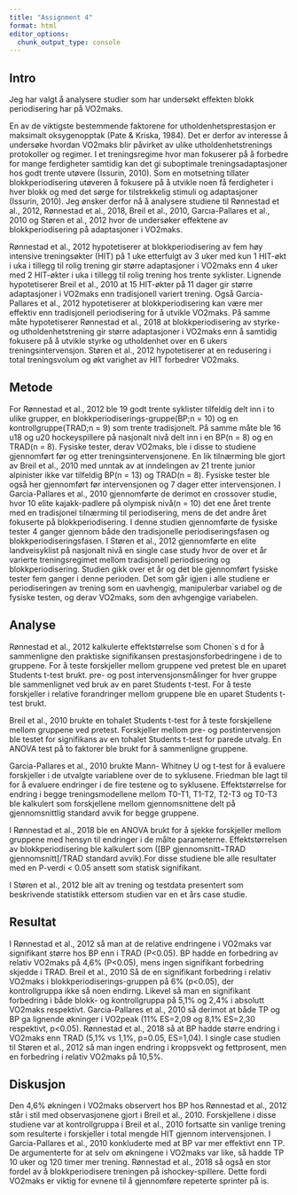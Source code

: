 ```yaml
---
title: "Assignment 4"
format: html
editor_options: 
  chunk_output_type: console
---
```


## Intro

Jeg har valgt å analysere studier som har undersøkt effekten blokk periodisering har på VO2maks.

En av de viktigste bestemmende faktorene for utholdenhetsprestasjon er maksimalt oksygenopptak (Pate & Kriska, 1984). Det er derfor av interesse å undersøke hvordan VO2maks blir påvirket av ulike utholdenhetstrenings protokoller og regimer. I et treningsregime hvor man fokuserer på å forbedre for mange ferdigheter samtidig kan det gi suboptimale treningsadaptasjoner hos godt trente utøvere (Issurin, 2010). Som en motsetning tillater blokkperiodisering utøveren å fokusere på å utvikle noen få ferdigheter i hver blokk og med det sørge for tilstrekkelig stimuli og adaptasjoner (Issurin, 2010). Jeg ønsker derfor nå å analysere studiene til Rønnestad et al., 2012, Rønnestad et al., 2018, Breil et al., 2010, Garcıa-Pallares et al., 2010 og Støren et al., 2012 hvor de undersøker effektene av blokkperiodisering på adaptasjoner i VO2maks.

Rønnestad et al., 2012 hypotetiserer at blokkperiodisering av fem høy intensive treningsøkter (HIT) på 1 uke etterfulgt av 3 uker med kun 1 HIT-økt i uka i tillegg til rolig trening gir større adaptasjoner i VO2maks enn 4 uker med 2 HIT-økter i uka i tillegg til rolig trening hos trente syklister. Lignende hypotetiserer Breil et al., 2010 at 15 HIT-økter på 11 dager gir større adaptasjoner i VO2maks enn tradisjonell variert trening. Også Garcia-Pallares et al., 2012 hypotetiserer at blokkperiodisering kan være mer effektiv enn tradisjonell periodisering for å utvikle VO2maks. På samme måte hypotetiserer Rønnestad et al., 2018 at blokkperiodisering av styrke- og utholdenhetstrening gir større adaptasjoner i VO2maks enn å samtidig fokusere på å utvikle styrke og utholdenhet over en 6 ukers treningsintervensjon. Støren et al., 2012 hypotetiserer at en redusering i total treningsvolum og økt varighet av HIT forbedrer VO2maks.

## Metode

For Rønnestad et al., 2012 ble 19 godt trente syklister tilfeldig delt inn i to ulike grupper, en blokkperiodiserings-gruppe(BP;n = 10) og en kontrollgruppe(TRAD;n = 9) som trente tradisjonelt. På samme måte ble 16 u18 og u20 hockeyspillere på nasjonalt nivå delt inn i en BP(n = 8) og en TRAD(n = 8). Fysiske tester, derav VO2maks, ble i disse to studiene gjennomført før og etter treningsintervensjonene. En lik tilnærming ble gjort av Breil et al., 2010 med unntak av at inndelingen av 21 trente junior alpinister ikke var tilfeldig BP(n = 13) og TRAD(n = 8). Fysiske tester ble også her gjennomført før intervensjonen og 7 dager etter intervensjonen. I Garcia-Pallares et al., 2010 gjennomførte de derimot en crossover studie, hvor 10 elite kajakk-padlere på olympisk nivå(n = 10) det ene året trente med en tradisjonel tilnærming til periodisering, mens de det andre året fokuserte på blokkperiodisering. I denne studien gjennomførte de fysiske tester 4 ganger gjennom både den tradisjonelle periodiseringsfasen og blokkperiodiseringsfasen. I Støren et al., 2012 gjennomførte en elite landveisyklist på nasjonalt nivå en single case study hvor de over et år varierte treningsregimet mellom tradisjonell periodisering og blokkperiodisering. Studien gikk over et år og det ble gjennomført fysiske tester fem ganger i denne perioden. Det som går igjen i alle studiene er periodiseringen av trening som en uavhengig, manipulerbar variabel og de fysiske testen, og derav VO2maks, som den avhgengige variabelen.

## Analyse

Rønnestad et al., 2012 kalkulerte effektstørrelse som Chonen\`s d for å sammenligne den praktiske signifikansen prestasjonsforbedringene i de to gruppene. For å teste forskjeller mellom gruppene ved pretest ble en uparet Students t-test brukt. pre- og post intervensjonsmålinger for hver gruppe ble sammenlignet ved bruk av en paret Students t-test. For å teste forskjeller i relative forandringer mellom gruppene ble en uparet Students t-test brukt.

Breil et al., 2010 brukte en tohalet Students t-test for å teste forskjellene mellom gruppene ved pretest. Forskjeller mellom pre- og postintervensjon ble testet for signifikans av en tohalet Students t-test for parede utvalg. En ANOVA test på to faktorer ble brukt for å sammenligne gruppene.

Garcia-Pallares et al., 2010 brukte Mann- Whitney U og t-test for å evaluere forskjeller i de utvalgte variablene over de to syklusene. Friedman ble lagt til for å evaluere endringer i de fire testene og to syklusene. Effektstørrelse for endring i begge treningsmodellene mellom T0-T1, T1-T2, T2-T3 og T0-T3 ble kalkulert som forskjellene mellom gjennomsnittene delt på gjennomsnittlig standard avvik for begge gruppene.

I Rønnestad et al., 2018 ble en ANOVA brukt for å sjekke forskjeller mellom gruppene med hensyn til endringer i de målte parameterne. Effektstørrelsen av blokkperiodisering ble kalkulert som (\[BP gjennomsnitt−TRAD gjennomsnitt\]/TRAD standard avvik).For disse studiene ble alle resultater med en P-verdi \< 0.05 ansett som statisk signifikant.

I Støren et al., 2012 ble alt av trening og testdata presentert som beskrivende statistikk ettersom studien var en et års case studie.

## Resultat

I Rønnestad et al., 2012 så man at de relative endringene i VO2maks var signifikant større hos BP enn i TRAD (P\<0.05). BP hadde en forbedring av relativ VO2maks på 4,6% (P\<0.05), mens ingen signifikant forbedring skjedde i TRAD. Breil et al., 2010 Så de en signifikant forbedring i relativ VO2maks i blokkperiodiserings-gruppen på 6% (p\<0.05), der kontrollgruppa ikke så noen endirng. Likevel så man en signifikant forbedring i både blokk- og kontrollgruppa på 5,1% og 2,4% i absolutt VO2maks respektivt. Garcia-Pallares et al., 2010 så derimot at både TP og BP ga lignende økninger i VO2peak (11% ES=2,09 og 8,1% ES=2,30 respektivt, p\<0.05). Rønnestad et al., 2018 så at BP hadde større endring i VO2maks enn TRAD (5,1% vs 1,1%, p=0.05, ES=1,04). I single case studien til Støren et al., 2012 så man ingen endring i kroppsvekt og fettprosent, men en forbedring i relativ VO2maks på 10,5%.

## Diskusjon

Den 4,6% økningen i VO2maks observert hos BP hos Rønnestad et al., 2012 står i stil med observasjonene gjort i Breil et al., 2010. Forskjellene i disse studiene var at kontrollgruppa i Breil et al., 2010 fortsatte sin vanlige trening som resulterte i forskjeller i total mengde HIT gjennom intervensjonen. I Garcia-Pallares et al., 2010 konkluderte med at BP var mer effektivt enn TP. De argumenterte for at selv om økningene i VO2maks var like, så hadde TP 10 uker og 120 timer mer trening. Rønnestad et al., 2018 så også en stor fordel av å blokkperiodisere treningen på ishockey-spillere. Dette fordi VO2maks er viktig for evnene til å gjennomføre repeterte sprinter på is.
